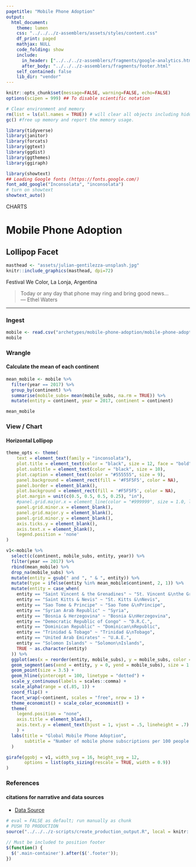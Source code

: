 ```yaml
---
pagetitle: "Mobile Phone Adoption"
output:
  html_document:
    theme: lumen
    css: "../../../z-assemblers/assets/styles/content.css"
    df_print: paged
    mathjax: NULL
    code_folding: show
    include:
      in_header: ["../../../z-assemblers/fragments/google-analytics.html", "../../../z-assemblers/fragments/header.html"]
      after_body: "../../../z-assemblers/fragments/footer.html"
    self_contained: false
    lib_dir: "vendor"
---
```


```r

knitr::opts_chunk$set(message=FALSE, warning=FALSE, echo=FALSE)
options(scipen = 999) ## To disable scientific notation

# Clear environment and memory
rm(list = ls(all.names = TRUE)) # will clear all objects including hidden objects.
gc() #free up memory and report the memory usage.

library(tidyverse)
library(janitor)
library(forcats)
library(ggtext)
library(ggdist)
library(ggthemes)
library(ggiraph)

library(showtext)
## Loading Google fonts (https://fonts.google.com/)
font_add_google("Inconsolata", "inconsolata")
# turn on showtext
showtext_auto()

```

<div class="activity">
CHARTS  
</div>

# Mobile Phone Adoption
## Lollipop Facet

```r

masthead <- "assets/julian-gentilezza-unsplash.jpg"
knitr::include_graphics(masthead, dpi=72)

```

<div class="figure-text">Festival We Color, La Lonja, Argentina</div>

> Today or any day that phone may ring and bring good news...\
--- Ethel Waters\

***

### Ingest

```r

mobile <- read.csv("archetypes/mobile-phone-adoption/mobile-phone-adoption.csv", header = TRUE, stringsAsFactors = FALSE)
mobile

```


### Wrangle
#### Calculate the mean of each continent

```r

mean_mobile <- mobile %>% 
  filter(year == 2017) %>% 
  group_by(continent) %>% 
  summarise(mobile_subs= mean(mobile_subs, na.rm = TRUE)) %>% 
  mutate(entity = continent, year = 2017, continent = continent)

mean_mobile

```


### View / Chart
#### Horizontal Lollipop


```r

theme_opts <- theme(
    text = element_text(family = "inconsolata"), 
    plot.title = element_text(color = "black", size = 12, face = "bold"),
    plot.subtitle = element_text(color = "black", size = 10),
    plot.caption = element_text(color = "#555555", size = 9),
    panel.background = element_rect(fill = '#F5F5F5', color = NA),
    panel.border = element_blank(),
    plot.background = element_rect(fill = '#F5F5F5', color = NA),
    plot.margin = unit(c(0.5, 0.5, 0.5, 0.25), "in"),
    #panel.grid.major.x = element_line(color = "#999999", size = 1.0, linetype = "dotted"),
    panel.grid.minor.x = element_blank(),
    panel.grid.major.y = element_blank(),
    panel.grid.minor.y = element_blank(),
    axis.ticks.y = element_blank(),
    axis.text.x = element_blank(),
    legend.position = 'none'
)

v1<-mobile %>% 
  select(c(continent, mobile_subs, entity, year)) %>% 
  filter(year == 2017) %>% 
  rbind(mean_mobile) %>% 
  drop_na(mobile_subs) %>% 
  mutate(entity = gsub(" and ", " & ", entity)) %>% 
  mutate(type = ifelse(entity %in% mean_mobile$continent, 2, 1)) %>% 
  mutate(entity = case_when(
    entity == "Saint Vincent & the Grenadines" ~ "St. Vincent &\nthe Grenadines",
    entity == "Saint Kitts & Nevis" ~ "St. Kitts &\nNevis",
    entity == "Sao Tome & Principe" ~ "Sao Tome &\nPrincipe",
    entity == "Syrian Arab Republic" ~ "Syria",
    entity == "Bosnia & Herzegovina" ~ "Bosnia &\nHerzegovina",
    entity == "Democratic Republic of Congo" ~ "D.R.C.",
    entity == "Dominican Republic" ~ "Dominican\nRepublic",
    entity == "Trinidad & Tobago" ~ "Trinidad &\nTobago",
    entity == "United Arab Emirates" ~ "U.A.E.",
    entity == "Solomon Islands" ~ "Solomon\nIslands",
    TRUE ~ as.character(entity)
  )) %>% 
  ggplot(aes(x = reorder(entity, mobile_subs), y = mobile_subs, color = factor(type), alpha = type)) +
  geom_segment(aes(xend = entity, y = 0, yend = mobile_subs), size = 1.5) +
  geom_point(size = 3.5) +
  geom_hline(yintercept = 100, linetype = "dotted") +
  scale_y_continuous(labels = scales::comma) +
  scale_alpha(range = c(.85, 1)) +
  coord_flip() +
  facet_wrap(~continent, scales = "free", nrow = 1) +
  theme_economist() + scale_color_economist() +
  theme(
    legend.position = "none",
    axis.title = element_blank(),
    axis.text.y = element_text(hjust = 1, vjust = .5, lineheight = .7)
    ) +
  labs(title = "Global Mobile Phone Adoption",
       subtitle = "Number of mobile phone subscriptions per 100 people in 2017"
  )

girafe(ggobj = v1, width_svg = 16, height_svg = 12,
       options = list(opts_sizing(rescale = TRUE, width = 0.9))
)

```


### References
#### citations for narrative and data sources

* [Data Source](https://github.com/rfordatascience/tidytuesday/blob/master/data/2020/2020-11-10/mobile-phone-subscriptions-vs-gdp-per-capita.csv)


```r

# eval = FALSE as default; run manually as chunk
# PUSH TO PRODUCTION
source("../../../z-scripts/create_production_output.R", local = knitr::knit_global())

```



```js

// Must be included to position footer
$(function() {
  $('.main-container').after($('.footer'));
})

```

